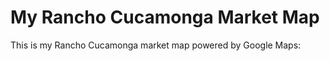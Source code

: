 
# My Rancho Cucamonga Market Map

This is my Rancho Cucamonga market map powered by Google Maps:

<div id="map" style="height: 600px; width: 100%;"></div>

<script>
const properties = [
{
        address: "10554 Cannon Dr",
        price: "$725,000",
        beds: 3,
        baths: 2.5,
        sqft: 1833,
        dom: 4,
        lat: 34.1138491,
        lng: -117.5742133
    },
{
        address: "10554 Cannon Dr",
        price: "$725,000",
        beds: 3,
        baths: 2.5,
        sqft: 1833,
        dom: 4,
        lat: 34.1138491,
        lng: -117.5742133
    },
{
        address: "10591 Huxley Dr",
        price: "$615,000",
        beds: 3,
        baths: 2.5,
        sqft: 1542,
        dom: 13,
        lat: 34.1120803,
        lng: -117.5740544
    },
{
        address: "10655 Lemon Ave #2002",
        price: "$335,888",
        beds: 1,
        baths: 1.0,
        sqft: 636,
        dom: 45,
        lat: 34.1375521,
        lng: -117.5722936
    },
{
        address: "8438 Cedarwood Ln",
        price: "$529,000",
        beds: 2,
        baths: 2.0,
        sqft: 1246,
        dom: 5,
        lat: 34.104269,
        lng: -117.6212494
    },
{
        address: "9135 W Rancho Park Cir",
        price: "$675,000",
        beds: 4,
        baths: 3.0,
        sqft: 2001,
        dom: 19,
        lat: 34.0876979,
        lng: -117.60429
    },
{
        address: "11090 Mountain View Dr #39",
        price: "$688,000",
        beds: 2,
        baths: 2.5,
        sqft: 1516,
        dom: 87,
        lat: 34.1163094,
        lng: -117.563778
    },
{
        address: "11433 Mountain View Dr #62",
        price: "$655,999",
        beds: 3,
        baths: 2.5,
        sqft: 1661,
        dom: 51,
        lat: 34.1153064,
        lng: -117.5550772
    },
{
        address: "7200 Comiso Way",
        price: "$819,000",
        beds: 3,
        baths: 2.5,
        sqft: 1812,
        dom: 1,
        lat: 34.1233851,
        lng: -117.5491125
    },
{
        address: "7200 Comiso Way",
        price: "$819,000",
        beds: 3,
        baths: 2.5,
        sqft: 1812,
        dom: 1,
        lat: 34.1233851,
        lng: -117.5491125
    },
{
        address: "7192 Carano Pl",
        price: "$760,000",
        beds: 3,
        baths: 2.5,
        sqft: 1494,
        dom: 1,
        lat: 34.1235762,
        lng: -117.5474143
    },
{
        address: "9757 Balaton St",
        price: "$699,900",
        beds: 4,
        baths: 2.5,
        sqft: 1492,
        dom: 1,
        lat: 34.1362559,
        lng: -117.5923081
    },
{
        address: "9757 Balaton St",
        price: "$699,900",
        beds: 4,
        baths: 2.5,
        sqft: 1492,
        dom: 1,
        lat: 34.1362559,
        lng: -117.5923081
    },
{
        address: "7068 Crocus Ct",
        price: "$625,000",
        beds: 2,
        baths: 1.0,
        sqft: 761,
        dom: 32,
        lat: 34.1258713,
        lng: -117.5342879
    },
{
        address: "12437 Ironbark Dr",
        price: "$684,900",
        beds: 3,
        baths: 2.0,
        sqft: 949,
        dom: 35,
        lat: 34.1251008,
        lng: -117.5320526
    },
{
        address: "11853 Saybrook Dr",
        price: "$739,000",
        beds: 3,
        baths: 2.5,
        sqft: 1755,
        dom: 1,
        lat: 34.1147985,
        lng: -117.5465486
    },
{
        address: "11853 Saybrook Dr",
        price: "$739,000",
        beds: 3,
        baths: 2.5,
        sqft: 1755,
        dom: 1,
        lat: 34.1147985,
        lng: -117.5465486
    },
{
        address: "7253 Comiso Way",
        price: "$799,900",
        beds: 3,
        baths: 2.5,
        sqft: 1812,
        dom: 5,
        lat: 34.1225452,
        lng: -117.5479065
    },
{
        address: "12387 Blazing Star Ct",
        price: "$639,888",
        beds: 3,
        baths: 2.5,
        sqft: 1084,
        dom: 76,
        lat: 34.1262323,
        lng: -117.5347195
    },
{
        address: "11259 Corsica Ct",
        price: "$699,999",
        beds: 3,
        baths: 2.0,
        sqft: 1217,
        dom: 16,
        lat: 34.1145981,
        lng: -117.5592381
    },
{
        address: "12325 Bellflower Ct",
        price: "$579,900",
        beds: 2,
        baths: 1.0,
        sqft: 849,
        dom: 14,
        lat: 34.1292178,
        lng: -117.5339416
    },
{
        address: "10260 Santa Rosa Ct",
        price: "$669,000",
        beds: 3,
        baths: 2.0,
        sqft: 1160,
        dom: 34,
        lat: 34.0974628,
        lng: -117.5812792
    },
{
        address: "9522 Harvest Vista Dr",
        price: "$875,000",
        beds: 5,
        baths: 3.0,
        sqft: 2921,
        dom: 117,
        lat: 34.0845152,
        lng: -117.5974114
    },
{
        address: "11867 Worcester Dr",
        price: "$838,000",
        beds: 4,
        baths: 2.5,
        sqft: 2005,
        dom: 5,
        lat: 34.1164798,
        lng: -117.5462164
    },
{
        address: "11867 Worcester Dr",
        price: "$838,000",
        beds: 4,
        baths: 2.5,
        sqft: 2005,
        dom: 5,
        lat: 34.1164798,
        lng: -117.5462164
    },
{
        address: "12701 Farrington St",
        price: "$632,500",
        beds: 3,
        baths: 2.0,
        sqft: 1080,
        dom: 3,
        lat: 34.12395,
        lng: -117.5278002
    },
{
        address: "12701 Farrington St",
        price: "$632,500",
        beds: 3,
        baths: 2.0,
        sqft: 1080,
        dom: 4,
        lat: 34.12395,
        lng: -117.5278002
    },
{
        address: "12724 Lucerne Ct",
        price: "$655,000",
        beds: 2,
        baths: 2.0,
        sqft: 930,
        dom: 13,
        lat: 34.1238482,
        lng: -117.5273785
    },
{
        address: "10991 Countryview Dr",
        price: "$775,000",
        beds: 3,
        baths: 2.0,
        sqft: 1420,
        dom: 6,
        lat: 34.1137337,
        lng: -117.5652929
    },
{
        address: "12505 Nasturtium Dr",
        price: "$719,999",
        beds: 3,
        baths: 2.0,
        sqft: 1259,
        dom: 4,
        lat: 34.1320755,
        lng: -117.5315529
    },
{
        address: "12505 Nasturtium Dr",
        price: "$719,999",
        beds: 3,
        baths: 2.0,
        sqft: 1259,
        dom: 4,
        lat: 34.1320755,
        lng: -117.5315529
    },
{
        address: "13126 Flagstaff Dr",
        price: "$895,000",
        beds: 5,
        baths: 3.0,
        sqft: 2749,
        dom: 5,
        lat: 34.1014803,
        lng: -117.5182815
    },
{
        address: "13126 Flagstaff Dr",
        price: "$895,000",
        beds: 5,
        baths: 3.0,
        sqft: 2749,
        dom: 5,
        lat: 34.1014803,
        lng: -117.5182815
    },
{
        address: "6419 Panorama Ct",
        price: "$778,000",
        beds: 3,
        baths: 2.0,
        sqft: 1302,
        dom: 3,
        lat: 34.1374168,
        lng: -117.5485243
    },
{
        address: "6419 Panorama Ct",
        price: "$778,000",
        beds: 3,
        baths: 2.0,
        sqft: 1302,
        dom: 3,
        lat: 34.1374168,
        lng: -117.5485243
    },
{
        address: "7509 Woodstream Ct",
        price: "$850,000",
        beds: 4,
        baths: 2.5,
        sqft: 2302,
        dom: 5,
        lat: 34.1170258,
        lng: -117.5158111
    },
{
        address: "7509 Woodstream Ct",
        price: "$850,000",
        beds: 4,
        baths: 2.5,
        sqft: 2302,
        dom: 5,
        lat: 34.1170258,
        lng: -117.5158111
    },
{
        address: "11890 Mount Everett Ct",
        price: "$699,800",
        beds: 3,
        baths: 2.0,
        sqft: 1302,
        dom: 53,
        lat: 34.1380995,
        lng: -117.5455309
    },
{
        address: "10824 Sundance Dr",
        price: "$772,000",
        beds: 3,
        baths: 2.0,
        sqft: 1488,
        dom: 5,
        lat: 34.1190031,
        lng: -117.5693926
    },
{
        address: "8330 Highridge Pl",
        price: "$790,000",
        beds: 4,
        baths: 3.0,
        sqft: 1963,
        dom: 14,
        lat: 34.1025566,
        lng: -117.6152316
    },
{
        address: "10141 Orange St",
        price: "$838,000",
        beds: 3,
        baths: 2.0,
        sqft: 1324,
        dom: 13,
        lat: 34.1389248,
        lng: -117.5839217
    },
{
        address: "11376 Starlight Dr",
        price: "$1,080,000",
        beds: 4,
        baths: 2.5,
        sqft: 2356,
        dom: 11,
        lat: 34.1318275,
        lng: -117.5570181
    },
{
        address: "8492 Kingman Ct",
        price: "$895,000",
        beds: 5,
        baths: 3.5,
        sqft: 3028,
        dom: 47,
        lat: 34.0993316,
        lng: -117.5157593
    },
{
        address: "9446 La Grande St",
        price: "$599,999",
        beds: 4,
        baths: 1.0,
        sqft: 986,
        dom: 27,
        lat: 34.1256371,
        lng: -117.5995808
    },
{
        address: "7522 Calais Ct",
        price: "$879,900",
        beds: 4,
        baths: 2.5,
        sqft: 1997,
        dom: 10,
        lat: 34.1178888,
        lng: -117.5616112
    },
{
        address: "8672 La Grande St",
        price: "$775,000",
        beds: 4,
        baths: 2.0,
        sqft: 1388,
        dom: 16,
        lat: 34.1259507,
        lng: -117.6169089
    },
{
        address: "10672 Finch Ave",
        price: "$888,899",
        beds: 4,
        baths: 2.5,
        sqft: 2258,
        dom: 1,
        lat: 34.1356973,
        lng: -117.5722614
    },
{
        address: "10672 Finch Ave",
        price: "$888,899",
        beds: 4,
        baths: 2.5,
        sqft: 2258,
        dom: 1,
        lat: 34.1356973,
        lng: -117.5722614
    },
{
        address: "10586 Ring Ave",
        price: "$875,000",
        beds: 4,
        baths: 2.5,
        sqft: 2258,
        dom: 6,
        lat: 34.1331699,
        lng: -117.5740939
    },
{
        address: "7121 Lion St",
        price: "$699,900",
        beds: 3,
        baths: 2.0,
        sqft: 1515,
        dom: 12,
        lat: 34.1246962,
        lng: -117.6040051
    },
{
        address: "8255 Cornwall Ave",
        price: "$645,000",
        beds: 3,
        baths: 1.5,
        sqft: 982,
        dom: 54,
        lat: 34.1033696,
        lng: -117.5201627
    },
{
        address: "13153 Stanton Dr",
        price: "$989,999",
        beds: 4,
        baths: 3.0,
        sqft: 3286,
        dom: 18,
        lat: 34.1032313,
        lng: -117.5178335
    },
{
        address: "6880 Topaz St",
        price: "$789,900",
        beds: 3,
        baths: 2.0,
        sqft: 1361,
        dom: 5,
        lat: 34.1292487,
        lng: -117.6183405
    },
{
        address: "7000 Fabriano Pl",
        price: "$1,098,888",
        beds: 4,
        baths: 2.5,
        sqft: 2751,
        dom: 11,
        lat: 34.1267347,
        lng: -117.5550649
    },
{
        address: "10113 Hemlock St",
        price: "$675,000",
        beds: 3,
        baths: 2.0,
        sqft: 1152,
        dom: 12,
        lat: 34.1123405,
        lng: -117.5844661
    },
{
        address: "10113 Hemlock St",
        price: "$699,000",
        beds: 3,
        baths: 2.0,
        sqft: 1152,
        dom: 12,
        lat: 34.1123405,
        lng: -117.5844661
    },
{
        address: "6859 Mango St",
        price: "$699,000",
        beds: 3,
        baths: 2.0,
        sqft: 1315,
        dom: 5,
        lat: 34.1295086,
        lng: -117.5716834
    },
{
        address: "6859 Mango St",
        price: "$699,000",
        beds: 3,
        baths: 2.0,
        sqft: 1315,
        dom: 5,
        lat: 34.1295086,
        lng: -117.5716834
    },
{
        address: "9025 La Vine St",
        price: "$775,000",
        beds: 4,
        baths: 2.0,
        sqft: 1425,
        dom: 4,
        lat: 34.1256907,
        lng: -117.6089485
    },
{
        address: "9025 La Vine St",
        price: "$775,000",
        beds: 4,
        baths: 2.0,
        sqft: 1425,
        dom: 4,
        lat: 34.1256907,
        lng: -117.6089485
    },
{
        address: "8214 Klusman Ave",
        price: "$695,000",
        beds: 3,
        baths: 1.5,
        sqft: 1141,
        dom: 14,
        lat: 34.1045234,
        lng: -117.5957705
    },
{
        address: "8971 Hemlock St",
        price: "$699,900",
        beds: 3,
        baths: 2.0,
        sqft: 1588,
        dom: 33,
        lat: 34.1117658,
        lng: -117.6086386
    },
{
        address: "7562 Dartmouth Ave",
        price: "$749,900",
        beds: 3,
        baths: 2.0,
        sqft: 1355,
        dom: 5,
        lat: 34.1165728,
        lng: -117.5867053
    },
{
        address: "7669 Granby Ave",
        price: "$724,888",
        beds: 4,
        baths: 2.0,
        sqft: 1464,
        dom: 7,
        lat: 34.1145321,
        lng: -117.5851123
    },
{
        address: "10414 Hamilton St",
        price: "$899,000",
        beds: 4,
        baths: 2.0,
        sqft: 2500,
        dom: 12,
        lat: 34.1311935,
        lng: -117.5781855
    },
{
        address: "10288 Effen St",
        price: "$698,000",
        beds: 3,
        baths: 2.0,
        sqft: 1683,
        dom: 4,
        lat: 34.1105351,
        lng: -117.5806833
    },
{
        address: "10288 Effen St",
        price: "$698,000",
        beds: 3,
        baths: 2.0,
        sqft: 1683,
        dom: 4,
        lat: 34.1105351,
        lng: -117.5806833
    },
{
        address: "12202 Canyon Meadows Dr",
        price: "$999,000",
        beds: 5,
        baths: 2.5,
        sqft: 2836,
        dom: 3,
        lat: 34.1412461,
        lng: -117.5388052
    },
{
        address: "12202 Canyon Meadows Dr",
        price: "$999,000",
        beds: 5,
        baths: 2.5,
        sqft: 2836,
        dom: 3,
        lat: 34.1412461,
        lng: -117.5388052
    },
{
        address: "6765 Jadeite Ave",
        price: "$800,000",
        beds: 3,
        baths: 2.5,
        sqft: 1650,
        dom: 12,
        lat: 34.1314974,
        lng: -117.5940704
    },
{
        address: "6963 Shamrock Ln",
        price: "$795,500",
        beds: 3,
        baths: 2.0,
        sqft: 1548,
        dom: 3,
        lat: 34.1277366,
        lng: -117.5772057
    },
{
        address: "6963 Shamrock Ln",
        price: "$795,500",
        beds: 3,
        baths: 2.0,
        sqft: 1548,
        dom: 3,
        lat: 34.1277366,
        lng: -117.5772057
    },
{
        address: "8156 Cornwall Ave",
        price: "$600,000",
        beds: 3,
        baths: 1.0,
        sqft: 1288,
        dom: 8,
        lat: 34.1053545,
        lng: -117.5198224
    },
{
        address: "8156 Cornwall Ave",
        price: "$635,000",
        beds: 3,
        baths: 1.0,
        sqft: 1288,
        dom: 8,
        lat: 34.1053545,
        lng: -117.5198224
    },
{
        address: "6713 Coral Ct",
        price: "$760,000",
        beds: 3,
        baths: 2.0,
        sqft: 1417,
        dom: 7,
        lat: 34.1323855,
        lng: -117.6126761
    },
{
        address: "7785 Vineyard Ave",
        price: "$699,000",
        beds: 3,
        baths: 1.5,
        sqft: 1200,
        dom: 96,
        lat: 34.1122546,
        lng: -117.6107788
    },
{
        address: "8452 Hawthorne St",
        price: "$839,000",
        beds: 3,
        baths: 2.0,
        sqft: 1504,
        dom: 11,
        lat: 34.1333634,
        lng: -117.6218562
    },
{
        address: "8231 Tapia Via Dr",
        price: "$1,999,900",
        beds: 12,
        baths: 6.0,
        sqft: 5508,
        dom: 145,
        lat: 34.1043323,
        lng: -117.6251589
    },
{
        address: "13042 Larrera St",
        price: "$879,900",
        beds: 3,
        baths: 2.0,
        sqft: 2092,
        dom: 1,
        lat: 34.1294227,
        lng: -117.520273
    },
{
        address: "12729 Indian Ocean Dr",
        price: "$1,380,000",
        beds: 4,
        baths: 3.5,
        sqft: 3166,
        dom: 5,
        lat: 34.1608687,
        lng: -117.5271856
    },
{
        address: "6715 Meriwether Ct",
        price: "$1,128,000",
        beds: 4,
        baths: 3.0,
        sqft: 3425,
        dom: 4,
        lat: 34.1324312,
        lng: -117.5986264
    },
{
        address: "6715 Meriwether Ct",
        price: "$1,128,000",
        beds: 4,
        baths: 3.0,
        sqft: 3425,
        dom: 4,
        lat: 34.1324312,
        lng: -117.5986264
    },
{
        address: "10215 25th St",
        price: "$560,000",
        beds: 2,
        baths: 1.0,
        sqft: 612,
        dom: 64,
        lat: 34.0941154,
        lng: -117.5821845
    },
{
        address: "6909 Stanislaus Pl",
        price: "$1,020,000",
        beds: 3,
        baths: 2.5,
        sqft: 2151,
        dom: 15,
        lat: 34.1287268,
        lng: -117.5677217
    },
{
        address: "9130 Mignonette St",
        price: "$1,099,000",
        beds: 4,
        baths: 3.0,
        sqft: 2714,
        dom: 4,
        lat: 34.130486,
        lng: -117.6065284
    },
{
        address: "9130 Mignonette St",
        price: "$1,099,000",
        beds: 4,
        baths: 3.0,
        sqft: 2714,
        dom: 4,
        lat: 34.130486,
        lng: -117.6065284
    },
{
        address: "5939 Etiwanda Ave",
        price: "$774,900",
        beds: 3,
        baths: 2.0,
        sqft: 1420,
        dom: 5,
        lat: 34.1460835,
        lng: -117.5230982
    },
{
        address: "7145 Sunnyside Pl",
        price: "$1,238,000",
        beds: 5,
        baths: 3.5,
        sqft: 2811,
        dom: 3,
        lat: 34.1237842,
        lng: -117.5192561
    },
{
        address: "7145 Sunnyside Pl",
        price: "$1,238,000",
        beds: 5,
        baths: 3.5,
        sqft: 2811,
        dom: 3,
        lat: 34.1237842,
        lng: -117.5192561
    },
{
        address: "12809 Indian Ocean Dr",
        price: "$1,250,000",
        beds: 4,
        baths: 3.5,
        sqft: 3166,
        dom: 5,
        lat: 34.1607894,
        lng: -117.5253869
    },
{
        address: "12809 Indian Ocean Dr",
        price: "$1,250,000",
        beds: 4,
        baths: 3.5,
        sqft: 3166,
        dom: 5,
        lat: 34.1607894,
        lng: -117.5253869
    },
{
        address: "7262 Beryl St",
        price: "$705,000",
        beds: 3,
        baths: 2.0,
        sqft: 1055,
        dom: 1,
        lat: 34.1221458,
        lng: -117.6074202
    },
{
        address: "7262 Beryl St",
        price: "$705,000",
        beds: 3,
        baths: 2.0,
        sqft: 1055,
        dom: 1,
        lat: 34.1221458,
        lng: -117.6074202
    },
{
        address: "12163 Keenland Dr",
        price: "$1,500,000",
        beds: 5,
        baths: 3.5,
        sqft: 4612,
        dom: 3,
        lat: 34.1468217,
        lng: -117.5397727
    },
{
        address: "12163 Keenland Dr",
        price: "$1,500,000",
        beds: 5,
        baths: 3.5,
        sqft: 4612,
        dom: 3,
        lat: 34.1468217,
        lng: -117.5397727
    },
{
        address: "12680 Encino Ct",
        price: "$1,674,888",
        beds: 4,
        baths: 4.5,
        sqft: 4610,
        dom: 2,
        lat: 34.1628474,
        lng: -117.5283254
    },
{
        address: "12680 Encino Ct",
        price: "$1,674,888",
        beds: 4,
        baths: 4.5,
        sqft: 4610,
        dom: 2,
        lat: 34.1628474,
        lng: -117.5283254
    },
{
        address: "6114 Sard St",
        price: "$1,099,900",
        beds: 4,
        baths: 3.0,
        sqft: 2816,
        dom: 14,
        lat: 34.143444,
        lng: -117.6226722
    },
{
        address: "14181 Vai Brothers Dr",
        price: "$1,399,000",
        beds: 4,
        baths: 3.0,
        sqft: 3246,
        dom: 2,
        lat: 34.1612951,
        lng: -117.4952673
    },
{
        address: "14181 Vai Brothers Dr",
        price: "$1,399,000",
        beds: 4,
        baths: 3.0,
        sqft: 3246,
        dom: 2,
        lat: 34.1612951,
        lng: -117.4952673
    },
{
        address: "8715 Predera Ct",
        price: "$1,399,000",
        beds: 6,
        baths: 3.5,
        sqft: 3689,
        dom: 194,
        lat: 34.1090808,
        lng: -117.615833
    },
{
        address: "13408 Silver Sky Rd",
        price: "$1,890,000",
        beds: 5,
        baths: 4.5,
        sqft: 4766,
        dom: 73,
        lat: 34.1420836,
        lng: -117.5118241
    },
{
        address: "5622 Revere Ave",
        price: "$1,249,000",
        beds: 4,
        baths: 3.0,
        sqft: 2389,
        dom: 20,
        lat: 34.1521147,
        lng: -117.5794979
    },
{
        address: "5234 Della Ave",
        price: "$1,200,000",
        beds: 4,
        baths: 3.0,
        sqft: 2589,
        dom: 56,
        lat: 34.1597094,
        lng: -117.6311436
    },
{
        address: "6108 Indigo Ave",
        price: "$1,195,000",
        beds: 4,
        baths: 3.0,
        sqft: 2602,
        dom: 7,
        lat: 34.1434002,
        lng: -117.6323972
    },
{
        address: "5338 Falling Tree Ln",
        price: "$1,275,000",
        beds: 3,
        baths: 2.0,
        sqft: 2273,
        dom: 32,
        lat: 34.157887,
        lng: -117.6069306
    },
{
        address: "9857 Coca St",
        price: "$1,200,000",
        beds: 4,
        baths: 3.0,
        sqft: 2142,
        dom: 11,
        lat: 34.1449582,
        lng: -117.5894304
    },
{
        address: "7906 Appaloosa Ct",
        price: "$1,179,000",
        beds: 4,
        baths: 3.0,
        sqft: 2646,
        dom: 14,
        lat: 34.1585441,
        lng: -117.6341156
    },
{
        address: "4976 Huntswood Pl",
        price: "$1,445,000",
        beds: 4,
        baths: 2.5,
        sqft: 3142,
        dom: 27,
        lat: 34.1636155,
        lng: -117.5908357
    },
{
        address: "6087 Aquamarine Ave",
        price: "$1,180,000",
        beds: 4,
        baths: 3.0,
        sqft: 2209,
        dom: 55,
        lat: 34.1439508,
        lng: -117.6259389
    },
{
        address: "6188 Indigo Ave",
        price: "$1,128,000",
        beds: 4,
        baths: 2.0,
        sqft: 1985,
        dom: 67,
        lat: 34.1419314,
        lng: -117.631515
    },
{
        address: "8826 Justify Dr",
        price: "$2,250,000",
        beds: 5,
        baths: 5.5,
        sqft: 4535,
        dom: 34,
        lat: 34.1582844,
        lng: -117.6136042
    },
{
        address: "7950 Gardenia",
        price: "$1,150,000",
        beds: 4,
        baths: 2.0,
        sqft: 1862,
        dom: 18,
        lat: 34.1473957,
        lng: -117.6329743
    },
{
        address: "9527 Manzanita Dr",
        price: "$1,199,999",
        beds: 4,
        baths: 3.5,
        sqft: 2863,
        dom: 59,
        lat: 34.1485888,
        lng: -117.5978438
    },
{
        address: "5848 Burlwood Ct",
        price: "$1,399,000",
        beds: 4,
        baths: 2.5,
        sqft: 3015,
        dom: 102,
        lat: 34.1478441,
        lng: -117.6109924
    },
{
        address: "5848 Burlwood Ct",
        price: "$1,399,000",
        beds: 4,
        baths: 2.5,
        sqft: 3015,
        dom: 102,
        lat: 34.1478441,
        lng: -117.6109924
    },
{
        address: "9600 Carrari Ct",
        price: "$1,195,000",
        beds: 5,
        baths: 3.0,
        sqft: 2852,
        dom: 82,
        lat: 34.1593661,
        lng: -117.5953253
    },
{
        address: "8010 Rosebud St",
        price: "$1,239,900",
        beds: 3,
        baths: 3.0,
        sqft: 2416,
        dom: 130,
        lat: 34.146058,
        lng: -117.6316337
    },
{
        address: "8093 Banyan St",
        price: "$1,538,000",
        beds: 4,
        baths: 2.5,
        sqft: 2739,
        dom: 13,
        lat: 34.143398,
        lng: -117.6300508
    },
{
        address: "6087 Carol Ave",
        price: "$1,150,000",
        beds: 4,
        baths: 2.0,
        sqft: 1928,
        dom: 23,
        lat: 34.1439011,
        lng: -117.6288708
    },
{
        address: "5156 Branding Iron Pl",
        price: "$2,500,000",
        beds: 6,
        baths: 5.5,
        sqft: 5529,
        dom: 1,
        lat: 34.1599687,
        lng: -117.5055688
    },
{
        address: "5156 Branding Iron Pl",
        price: "$2,500,000",
        beds: 6,
        baths: 5.5,
        sqft: 5529,
        dom: 1,
        lat: 34.1599687,
        lng: -117.5055688
    },
{
        address: "11090 Hiddentrail Dr",
        price: "$2,999,000",
        beds: 5,
        baths: 5.5,
        sqft: 5361,
        dom: 137,
        lat: 34.164732,
        lng: -117.563062
    },
{
        address: "4950 Paddock Pl",
        price: "$2,088,000",
        beds: 5,
        baths: 5.5,
        sqft: 5448,
        dom: 118,
        lat: 34.1639564,
        lng: -117.5640073
    },
{
        address: "8309 Hillside Rd",
        price: "$1,300,000",
        beds: 3,
        baths: 3.0,
        sqft: 3928,
        dom: 67,
        lat: 34.1545743,
        lng: -117.6251374
    },
{
        address: "5088 Mayberry Ave",
        price: "$1,380,000",
        beds: 5,
        baths: 3.5,
        sqft: 3253,
        dom: 100,
        lat: 34.1615542,
        lng: -117.5802658
    },
{
        address: "5088 Mayberry Ave",
        price: "$1,380,000",
        beds: 5,
        baths: 3.5,
        sqft: 3253,
        dom: 100,
        lat: 34.1615542,
        lng: -117.5802658
    },
{
        address: "8729 Hillside Rd",
        price: "$1,150,000",
        beds: 4,
        baths: 3.0,
        sqft: 2000,
        dom: 24,
        lat: 34.1546383,
        lng: -117.6158298
    },
{
        address: "8729 Hillside Rd",
        price: "$1,150,000",
        beds: 4,
        baths: 3.0,
        sqft: 2000,
        dom: 24,
        lat: 34.1546383,
        lng: -117.6158298
    },
{
        address: "10139 Sun Valley Dr",
        price: "$1,119,000",
        beds: 4,
        baths: 3.0,
        sqft: 2802,
        dom: 26,
        lat: 34.1639077,
        lng: -117.583122
    },
{
        address: "10139 Sun Valley Dr",
        price: "$1,119,000",
        beds: 4,
        baths: 3.0,
        sqft: 2802,
        dom: 26,
        lat: 34.1639077,
        lng: -117.583122
    },
{
        address: "8798 Justify Dr",
        price: "$2,599,999",
        beds: 5,
        baths: 5.5,
        sqft: 5157,
        dom: 35,
        lat: 34.1582657,
        lng: -117.6139577
    },
{
        address: "8798 Justify Dr",
        price: "$2,599,999",
        beds: 5,
        baths: 5.5,
        sqft: 5157,
        dom: 35,
        lat: 34.1582657,
        lng: -117.6139577
    },
{
        address: "8911 Mustang Rd",
        price: "$1,695,000",
        beds: 5,
        baths: 4.5,
        sqft: 3796,
        dom: 5,
        lat: 34.1497954,
        lng: -117.6116071
    },
{
        address: "8911 Mustang Rd",
        price: "$1,695,000",
        beds: 5,
        baths: 4.5,
        sqft: 3796,
        dom: 5,
        lat: 34.1497954,
        lng: -117.6116071
    },
{
        address: "8911 Mustang Rd",
        price: "$1,695,000",
        beds: 5,
        baths: 4.5,
        sqft: 3796,
        dom: 5,
        lat: 34.1497954,
        lng: -117.6116071
    },
{
        address: "9655 Norbrook Dr",
        price: "$2,899,000",
        beds: 6,
        baths: 6.5,
        sqft: 5809,
        dom: 119,
        lat: 34.156207,
        lng: -117.594202
    },
{
        address: "9655 Norbrook Dr",
        price: "$2,899,000",
        beds: 6,
        baths: 6.5,
        sqft: 5809,
        dom: 119,
        lat: 34.156207,
        lng: -117.594202
    },
{
        address: "8967 Citation Ct",
        price: "$1,399,900",
        beds: 3,
        baths: 3.0,
        sqft: 2419,
        dom: 7,
        lat: 34.1597997,
        lng: -117.6105237
    },
{
        address: "8967 Citation Ct",
        price: "$1,399,900",
        beds: 3,
        baths: 3.0,
        sqft: 2419,
        dom: 7,
        lat: 34.1597997,
        lng: -117.6105237
    },
{
        address: "5218 Rocky Mountain Pl",
        price: "$1,255,000",
        beds: 4,
        baths: 3.0,
        sqft: 2416,
        dom: 20,
        lat: 34.1591804,
        lng: -117.5817602
    },
{
        address: "5218 Rocky Mountain Pl",
        price: "$1,255,000",
        beds: 4,
        baths: 3.0,
        sqft: 2416,
        dom: 20,
        lat: 34.1591804,
        lng: -117.5817602
    },
{
        address: "6275 Archibald Ave",
        price: "$899,000",
        beds: 3,
        baths: 2.0,
        sqft: 1717,
        dom: 26,
        lat: 34.1401214,
        lng: -117.5930786
    },
{
        address: "6275 Archibald Ave",
        price: "$899,000",
        beds: 3,
        baths: 2.0,
        sqft: 1717,
        dom: 26,
        lat: 34.1401214,
        lng: -117.5930786
    },
{
        address: "9077 Reales St",
        price: "$2,988,800",
        beds: 5,
        baths: 4.0,
        sqft: 4035,
        dom: 83,
        lat: 34.1639008,
        lng: -117.6079864
    },
{
        address: "9077 Reales St",
        price: "$2,988,800",
        beds: 5,
        baths: 4.0,
        sqft: 4035,
        dom: 83,
        lat: 34.1639008,
        lng: -117.6079864
    },
{
        address: "13691 Cobalt Ct",
        price: "$1,675,000",
        beds: 5,
        baths: 4.5,
        sqft: 4044,
        dom: 16,
        lat: 34.1407096,
        lng: -117.5062574
    },
{
        address: "13060 Carnesi Dr",
        price: "$2,290,000",
        beds: 5,
        baths: 5.5,
        sqft: 4804,
        dom: 40,
        lat: 34.1323752,
        lng: -117.5200097
    },
{
        address: "13060 Carnesi Dr",
        price: "$2,290,000",
        beds: 5,
        baths: 5.5,
        sqft: 4804,
        dom: 40,
        lat: 34.1323752,
        lng: -117.5200097
    },
{
        address: "6128 Oakridge Ct",
        price: "$2,125,000",
        beds: 6,
        baths: 6.5,
        sqft: 5709,
        dom: 31,
        lat: 34.1425567,
        lng: -117.5296164
    },
{
        address: "6128 Oakridge Ct",
        price: "$2,125,000",
        beds: 6,
        baths: 6.5,
        sqft: 5709,
        dom: 31,
        lat: 34.1425567,
        lng: -117.5296164
    },
{
        address: "13123 Carriage Trail Ct",
        price: "$2,990,000",
        beds: 6,
        baths: 5.5,
        sqft: 6690,
        dom: 267,
        lat: 34.1493637,
        lng: -117.5186914
    },
{
        address: "13123 Carriage Trail Ct",
        price: "$2,990,000",
        beds: 6,
        baths: 5.5,
        sqft: 6690,
        dom: 267,
        lat: 34.1493637,
        lng: -117.5186914
    },
{
        address: "4990 Padre Ave",
        price: "$1,580,000",
        beds: 7,
        baths: 5.0,
        sqft: 4374,
        dom: 41,
        lat: 34.1634411,
        lng: -117.4980003
    },
{
        address: "4990 Padre Ave",
        price: "$1,580,000",
        beds: 7,
        baths: 5.0,
        sqft: 4374,
        dom: 41,
        lat: 34.1634411,
        lng: -117.4980003
    },
{
        address: "12932 Carnesi Dr",
        price: "$2,499,000",
        beds: 5,
        baths: 5.0,
        sqft: 4445,
        dom: 38,
        lat: 34.1324103,
        lng: -117.5228075
    },
{
        address: "12932 Carnesi Dr",
        price: "$2,499,000",
        beds: 5,
        baths: 5.0,
        sqft: 4445,
        dom: 38,
        lat: 34.1324103,
        lng: -117.5228075
    },
{
        address: "5081 Gateway Rd",
        price: "$2,300,000",
        beds: 4,
        baths: 4.5,
        sqft: 4300,
        dom: 34,
        lat: 34.1622884,
        lng: -117.6154597
    },
{
        address: "5081 Gateway Rd",
        price: "$2,300,000",
        beds: 4,
        baths: 4.5,
        sqft: 4300,
        dom: 34,
        lat: 34.1622884,
        lng: -117.6154597
    },
{
        address: "13063 Norcia Dr",
        price: "$2,479,000",
        beds: 6,
        baths: 5.5,
        sqft: 5846,
        dom: 151,
        lat: 34.1348885,
        lng: -117.5198621
    },
{
        address: "13063 Norcia Dr",
        price: "$2,479,000",
        beds: 6,
        baths: 5.5,
        sqft: 5846,
        dom: 151,
        lat: 34.1348885,
        lng: -117.5198621
    },
{
        address: "7236 Hellman Ave",
        price: "$899,000",
        beds: 3,
        baths: 2.0,
        sqft: 1635,
        dom: 14,
        lat: 34.122628,
        lng: -117.603024
    },
{
        address: "7236 Hellman Ave",
        price: "$899,000",
        beds: 3,
        baths: 2.0,
        sqft: 1635,
        dom: 14,
        lat: 34.122628,
        lng: -117.603024
    },
{
        address: "6318 Echo Mtn",
        price: "$2,375,000",
        beds: 5,
        baths: 5.5,
        sqft: 4922,
        dom: 29,
        lat: 34.138591,
        lng: -117.505474
    },
{
        address: "6318 Echo Mtn",
        price: "$2,375,000",
        beds: 5,
        baths: 5.5,
        sqft: 4922,
        dom: 29,
        lat: 34.138591,
        lng: -117.505474
    },
{
        address: "5416 Trabuco Ct",
        price: "$2,200,000",
        beds: 6,
        baths: 5.5,
        sqft: 4671,
        dom: 38,
        lat: 34.1556734,
        lng: -117.5949664
    },
{
        address: "5416 Trabuco Ct",
        price: "$2,200,000",
        beds: 6,
        baths: 5.5,
        sqft: 4671,
        dom: 38,
        lat: 34.1556734,
        lng: -117.5949664
    },
{
        address: "7064 Isle Ct",
        price: "$1,560,000",
        beds: 5,
        baths: 3.0,
        sqft: 3333,
        dom: 18,
        lat: 34.1256613,
        lng: -117.525367
    },
{
        address: "12794 Windstar Dr",
        price: "$2,499,000",
        beds: 5,
        baths: 5.5,
        sqft: 5000,
        dom: 110,
        lat: 34.140992,
        lng: -117.5257591
    },
{
        address: "12794 Windstar Dr",
        price: "$2,499,000",
        beds: 5,
        baths: 5.5,
        sqft: 5000,
        dom: 110,
        lat: 34.140992,
        lng: -117.5257591
    },
{
        address: "6822 Foxtail Ct",
        price: "$2,098,000",
        beds: 4,
        baths: 2.5,
        sqft: 2860,
        dom: 82,
        lat: 34.1297729,
        lng: -117.5254566
    },
{
        address: "6822 Foxtail Ct",
        price: "$2,098,000",
        beds: 4,
        baths: 2.5,
        sqft: 2860,
        dom: 82,
        lat: 34.1297729,
        lng: -117.5254566
    },
{
        address: "8790 King Ranch Rd",
        price: "$2,388,000",
        beds: 4,
        baths: 3.5,
        sqft: 5973,
        dom: 3,
        lat: 34.1642274,
        lng: -117.614623
    },
{
        address: "8790 King Ranch Rd",
        price: "$2,388,000",
        beds: 4,
        baths: 3.5,
        sqft: 5973,
        dom: 3,
        lat: 34.1642274,
        lng: -117.614623
    },
{
        address: "8790 King Ranch Rd",
        price: "$2,388,000",
        beds: 4,
        baths: 3.5,
        sqft: 5973,
        dom: 3,
        lat: 34.1642274,
        lng: -117.614623
    },
{
        address: "9979 Timbermist Ct",
        price: "$1,238,000",
        beds: 4,
        baths: 2.5,
        sqft: 2173,
        dom: 24,
        lat: 34.1478959,
        lng: -117.5873473
    },
{
        address: "9979 Timbermist Ct",
        price: "$1,238,000",
        beds: 4,
        baths: 2.5,
        sqft: 2173,
        dom: 24,
        lat: 34.1478959,
        lng: -117.5873473
    },
{
        address: "10920 Beechwood Dr",
        price: "$2,199,000",
        beds: 5,
        baths: 3.5,
        sqft: 4475,
        dom: 1,
        lat: 34.1526009,
        lng: -117.5663983
    },
{
        address: "10920 Beechwood Dr",
        price: "$2,199,000",
        beds: 5,
        baths: 3.5,
        sqft: 4475,
        dom: 1,
        lat: 34.1526009,
        lng: -117.5663983
    },
{
        address: "10920 Beechwood Dr",
        price: "$2,199,000",
        beds: 5,
        baths: 3.5,
        sqft: 4475,
        dom: 1,
        lat: 34.1526009,
        lng: -117.5663983
    },
{
        address: "11028 Wilson Ave",
        price: "$1,400,000",
        beds: 4,
        baths: 2.0,
        sqft: 2655,
        dom: 3,
        lat: 34.1509359,
        lng: -117.5642708
    },
{
        address: "11028 Wilson Ave",
        price: "$1,400,000",
        beds: 4,
        baths: 2.0,
        sqft: 2655,
        dom: 3,
        lat: 34.1509359,
        lng: -117.5642708
    },
{
        address: "11028 Wilson Ave",
        price: "$1,400,000",
        beds: 4,
        baths: 2.0,
        sqft: 2655,
        dom: 3,
        lat: 34.1509359,
        lng: -117.5642708
    },
{
        address: "9827 Flying Mane Ln",
        price: "$2,699,000",
        beds: 7,
        baths: 6.0,
        sqft: 6319,
        dom: 99,
        lat: 34.154622,
        lng: -117.590422
    },
{
        address: "9827 Flying Mane Ln",
        price: "$2,699,000",
        beds: 7,
        baths: 6.0,
        sqft: 6319,
        dom: 99,
        lat: 34.154622,
        lng: -117.590422
    },
{
        address: "5528 Morning Star Dr",
        price: "$2,150,000",
        beds: 4,
        baths: 4.5,
        sqft: 4233,
        dom: 45,
        lat: 34.1547842,
        lng: -117.5699806
    },
{
        address: "5528 Morning Star Dr",
        price: "$2,150,000",
        beds: 4,
        baths: 4.5,
        sqft: 4233,
        dom: 45,
        lat: 34.1547842,
        lng: -117.5699806
    },
{
        address: "5291 Carnelian St",
        price: "$1,550,000",
        beds: 7,
        baths: 5.5,
        sqft: 3649,
        dom: 47,
        lat: 34.1596474,
        lng: -117.6162212
    },
{
        address: "5291 Carnelian St",
        price: "$1,550,000",
        beds: 7,
        baths: 5.5,
        sqft: 3649,
        dom: 47,
        lat: 34.1596474,
        lng: -117.6162212
    },
{
        address: "10123 Finch Ave",
        price: "$1,845,000",
        beds: 9,
        baths: 5.0,
        sqft: 4961,
        dom: 40,
        lat: 34.1349031,
        lng: -117.5843898
    },
{
        address: "10123 Finch Ave",
        price: "$1,845,000",
        beds: 9,
        baths: 5.0,
        sqft: 4961,
        dom: 40,
        lat: 34.1349031,
        lng: -117.5843898
    },
{
        address: "6108 Indigo Ave",
        price: "$1,195,000",
        beds: 4,
        baths: 3.0,
        sqft: 2602,
        dom: 12,
        lat: 34.1434002,
        lng: -117.6323972
    },
{
        address: "8010 Rosebud St",
        price: "$1,239,900",
        beds: 3,
        baths: 3.0,
        sqft: 2416,
        dom: 135,
        lat: 34.146058,
        lng: -117.6316337
    },
{
        address: "8093 Banyan St",
        price: "$1,538,000",
        beds: 4,
        baths: 2.5,
        sqft: 2739,
        dom: 18,
        lat: 34.143398,
        lng: -117.6300508
    }
];
</script>

<script>
function initMap() {
  const map = new google.maps.Map(document.getElementById("map"), {
    zoom: 12,
    center: { lat: 34.1064, lng: -117.5931 }
  });

  properties.forEach(function(property) {
    const marker = new google.maps.Marker({
      position: { lat: property.lat, lng: property.lng },
      map: map,
      title: property.address
    });

    const infoContent = `
      <b>${property.address}</b><br>
      Price: ${property.price}<br>
      Beds: ${property.beds} | Baths: ${property.baths}<br>
      Sqft: ${property.sqft}<br>
      DOM: ${property.dom} days
    `;

    const infowindow = new google.maps.InfoWindow({
      content: infoContent
    });

    marker.addListener("click", function() {
      infowindow.open(map, marker);
    });
  });
}
</script>

<script async src="https://maps.googleapis.com/maps/api/js?key=AIzaSyCDv8eC55AvL4UZnGwBOIF_aMS4jdY4eGA"></script>

<script>
function waitForGoogleMaps() {
  if (typeof google !== 'undefined' && typeof google.maps !== 'undefined') {
    initMap();
  } else {
    setTimeout(waitForGoogleMaps, 100);
  }
}
waitForGoogleMaps();
</script>
